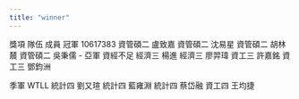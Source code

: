 ```yaml
---
title: "winner"
---
```


獎項  隊伍        成員
冠軍  10617383    資管碩二 盧致嘉
                  資管碩二 沈易星
                  資管碩二 胡林辳
                  資管碩二 吳秉儒
                  -
亞軍  資經不足    經濟三 楊進
                  經濟三 廖羿瑋
                  資工三 許嘉銘
                  資工三 鄧鈞洲

季軍  WTLL        統計四 劉又瑄
                  統計四 藍雍淵
                  統計四 蔡岱融
                  資工四 王均捷





                  
                  
                  
